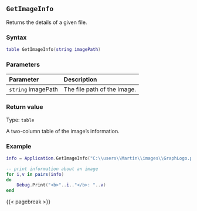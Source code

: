 ## `GetImageInfo`

Returns\index{images!getting information about} the details of a given file.

### Syntax {-}

``` .lua
table GetImageInfo(string imagePath)
```

### Parameters {-}

**Parameter** | **Description**
| :-- | :-- |
`string` imagePath | The file path of the image.

### Return value {-}

Type: `table`

A two-column table of the image's information.

### Example {-}

``` .lua
info = Application.GetImageInfo("C:\\users\\Martin\\images\\GraphLogo.png")

-- print information about an image
for i,v in pairs(info)
do
    Debug.Print("<b>"..i.."</b>: "..v)
end
```

{{< pagebreak >}}
